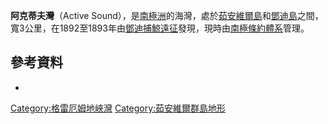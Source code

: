 {{coord|63|25|S|56|10|W|scale:500000|display=title}}

'''阿克蒂夫灣'''（Active Sound），是[[南極洲|南極洲]]的海灣，處於[[茹安維爾島|茹安維爾島]]和[[鄧迪島|鄧迪島]]之間，寬3公里，在1892至1893年由[[鄧迪捕鯨遠征|鄧迪捕鯨遠征]]發現，現時由[[南極條約體系|南極條約體系]]管理。

==參考資料==
*{{usgs-gazetteer|id=56}}

{{DEFAULTSORT:Active Sound}}
[[Category:格雷厄姆地峽灣|Category:格雷厄姆地峽灣]]
[[Category:茹安維爾群島地形|Category:茹安維爾群島地形]]

{{JoinvilleIsland-geo-stub}}